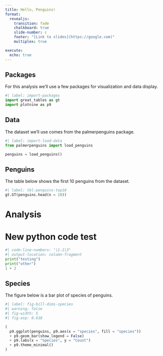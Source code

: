 ```yaml
---
title: Hello, Penguins!
format:
  revealjs:
    transition: fade
    chalkboard: true
    slide-number: c
    footer: "[Link to slides](https://google.com)"
    multiplex: true

execute:
  echo: true
---
```


## Packages

For this analysis we'll use a few packages for visualization and data display.

```python
#| label: import-packages
import great_tables as gt
import plotnine as p9
```

## Data

The dataset we'll use comes from the palmerpenguins package.

```python
#| label: import-load-data
from palmerpenguins import load_penguins

penguins = load_penguins()
```

## Penguins

The table below shows the first 10 penguins from the dataset.

```python
#| label: tbl-penguins-top10
gt.GT(penguins.head(n = 10))
```

# Analysis

# New python code test

```python
#| code-line-numbers: "|1-2|3"
#| output-location: column-fragment
print("testing")
print("other")
1 + 2
```

## Species

The figure below is a bar plot of species of penguins.

```python
#| label: fig-bill-dims-species
#| warning: false
#| fig-width: 5
#| fig-asp: 0.618

(
  p9.ggplot(penguins, p9.aes(x = "species", fill = "species")) 
  + p9.geom_bar(show_legend = False)
  + p9.labs(x = "Species", y = "Count") 
  + p9.theme_minimal()
)
```


